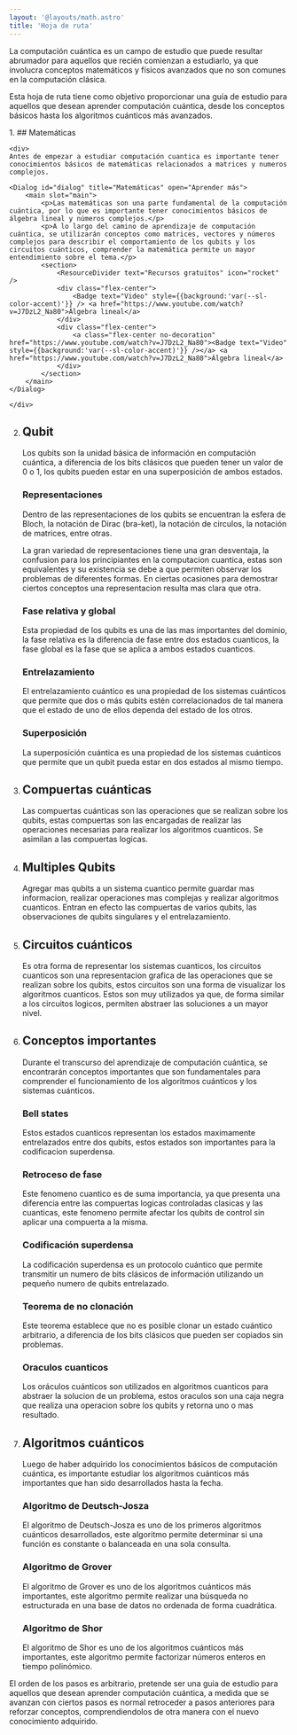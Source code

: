 ```yaml
---
layout: '@layouts/math.astro'
title: 'Hoja de ruta'
---
```




<style>
    {`
    .flex-center{
        display:flex;
        justify-content:start;
        align-items:center;
        gap: 0.5rem;
    }
    .no-decoration{
        text-decoration:none;
    }
    `}

</style>


La computación cuántica es un campo de estudio que puede resultar abrumador 
para aquellos que recién comienzan a estudiarlo, ya que involucra conceptos
matemáticos y físicos avanzados que no son comunes en la computación clásica.

Esta hoja de ruta tiene como objetivo proporcionar una guía de estudio para
aquellos que desean aprender computación cuántica, desde los conceptos básicos
hasta los algoritmos cuánticos más avanzados.

<Steps>
1.  ## Matemáticas

    <div>
    Antes de empezar a estudiar computación cuantica es importante tener conocimientos básicos de matemáticas relacionados a matrices y numeros complejos.

    <Dialog id="dialog" title="Matemáticas" open="Aprender más">
        <main slot="main">
            <p>Las matemáticas son una parte fundamental de la computación cuántica, por lo que es importante tener conocimientos básicos de álgebra lineal y números complejos.</p>
            <p>A lo largo del camino de aprendizaje de computación cuántica, se utilizarán conceptos como matrices, vectores y números complejos para describir el comportamiento de los qubits y los circuitos cuánticos, comprender la matemática permite un mayor entendimiento sobre el tema.</p>
            <section>
                <ResourceDivider text="Recursos gratuitos" icon="rocket" />
                <div class="flex-center">
                    <Badge text="Video" style={{background:'var(--sl-color-accent)'}} /> <a href="https://www.youtube.com/watch?v=J7DzL2_Na80">Álgebra lineal</a>
                </div>
                <div class="flex-center">
                    <a class="flex-center no-decoration" href="https://www.youtube.com/watch?v=J7DzL2_Na80"><Badge text="Video" style={{background:'var(--sl-color-accent)'}} /></a> <a href="https://www.youtube.com/watch?v=J7DzL2_Na80">Álgebra lineal</a>
                </div>
            </section>
        </main>
    </Dialog>

    </div>

2. ## Qubit

    Los qubits son la unidad básica de información en computación cuántica, a diferencia de los bits clásicos que pueden tener un valor de 0 o 1, los qubits pueden estar en una superposición de ambos estados.

    ### Representaciones

    Dentro de las representaciones de los qubits se encuentran la esfera de Bloch, la notación de Dirac (bra-ket), la notación de circulos, la notación de matrices, entre otras.

    La gran variedad de representaciones tiene una gran desventaja, la confusion para los principiantes en la computacion cuantica, estas son equivalentes y su existencia se debe a que permiten observar los problemas de diferentes formas. En ciertas ocasiones para demostrar ciertos conceptos una representacion resulta mas clara que otra.

    ### Fase relativa y global

    Esta propiedad de los qubits es una de las mas importantes del dominio, la fase relativa es la diferencia de fase entre dos estados cuanticos, la fase global es la fase que se aplica a ambos estados cuanticos.

    ### Entrelazamiento

    El entrelazamiento cuántico es una propiedad de los sistemas cuánticos que permite que dos o más qubits estén correlacionados de tal manera que el estado de uno de ellos dependa del estado de los otros.

    ### Superposición

    La superposición cuántica es una propiedad de los sistemas cuánticos que permite que un qubit pueda estar en dos estados al mismo tiempo.

3. ## Compuertas cuánticas

    Las compuertas cuánticas son las operaciones que se realizan sobre los qubits, estas compuertas son las encargadas de realizar las operaciones necesarias para realizar los algoritmos cuanticos. Se asimilan a las compuertas logicas.

4. ## Multiples Qubits

    Agregar mas qubits a un sistema cuantico permite guardar mas informacion, realizar operaciones mas complejas y realizar algoritmos cuanticos. Entran en efecto las compuertas de varios qubits, las observaciones de qubits singulares y el entrelazamiento.


5. ## Circuitos cuánticos

    Es otra forma de representar los sistemas cuanticos, los circuitos cuanticos son una representacion grafica de las operaciones que se realizan sobre los qubits, estos circuitos son una forma de visualizar los algoritmos cuanticos. Estos son muy utilizados ya que, de forma similar a los circuitos logicos, permiten abstraer las soluciones a un mayor nivel.

6. ## Conceptos importantes
    Durante el transcurso del aprendizaje de computación cuántica, se encontrarán conceptos importantes que son fundamentales para comprender el funcionamiento de los algoritmos cuánticos y los sistemas cuánticos.

    ### Bell states

    Estos estados cuanticos representan los estados maximamente entrelazados entre dos qubits, estos estados son importantes para la codificacion superdensa.

    ### Retroceso de fase

    Este fenomeno cuantico es de suma importancia, ya que presenta una diferencia entre las compuertas logicas controladas clasicas y las cuanticas, este fenomeno permite afectar los qubits de control sin aplicar una compuerta a la misma.

    ### Codificación superdensa

    La codificación superdensa es un protocolo cuántico que permite transmitir un numero de bits clásicos de información utilizando un pequeño numero de qubits entrelazado.

    ### Teorema de no clonación

    Este teorema establece que no es posible clonar un estado cuántico arbitrario, a diferencia de los bits clásicos que pueden ser copiados sin problemas.

    ### Oraculos cuanticos

    Los oráculos cuánticos son utilizados en algoritmos cuanticos para abstraer la solucion de un problema, estos oraculos son una caja negra que realiza una operacion sobre los qubits y retorna uno o mas resultado.

7. ## Algoritmos cuánticos

    Luego de haber adquirido los conocimientos básicos de computación cuántica, es importante estudiar los algoritmos cuánticos más importantes que han sido desarrollados hasta la fecha.

    ### Algoritmo de Deutsch-Josza

    El algoritmo de Deutsch-Josza es uno de los primeros algoritmos cuánticos desarrollados, este algoritmo permite determinar si una función es constante o balanceada en una sola consulta.

    ### Algoritmo de Grover

    El algoritmo de Grover es uno de los algoritmos cuánticos más importantes, este algoritmo permite realizar una búsqueda no estructurada en una base de datos no ordenada de forma cuadrática.

    ### Algoritmo de Shor

    El algoritmo de Shor es uno de los algoritmos cuánticos más importantes, este algoritmo permite factorizar números enteros en tiempo polinómico.
</Steps>

El orden de los pasos es arbitrario, pretende ser una guia de estudio para aquellos que desean aprender computación cuántica, a medida que se avanzan con ciertos pasos es normal retroceder a pasos anteriores para reforzar conceptos, comprendiendolos de otra manera con el nuevo conocimiento adquirido.
